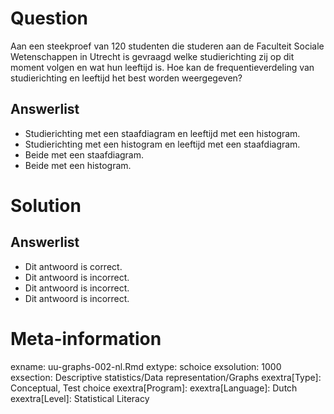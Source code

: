 Question
========
  
Aan een steekproef van 120 studenten die studeren aan de Faculteit Sociale Wetenschappen in Utrecht is gevraagd welke studierichting zij op dit moment volgen en wat hun leeftijd is. Hoe kan de frequentieverdeling van studierichting en leeftijd het best worden weergegeven? 
  
Answerlist
----------
* Studierichting met een staafdiagram en leeftijd met een histogram.
* Studierichting met een histogram en leeftijd met een staafdiagram.
* Beide met een staafdiagram.
* Beide met een histogram.

Solution
========
  

Answerlist
----------
* Dit antwoord is correct.
* Dit antwoord is incorrect.
* Dit antwoord is incorrect.
* Dit antwoord is incorrect.

Meta-information
================
exname: uu-graphs-002-nl.Rmd
extype: schoice
exsolution: 1000
exsection: Descriptive statistics/Data representation/Graphs
exextra[Type]: Conceptual, Test choice 
exextra[Program]: 
exextra[Language]: Dutch 
exextra[Level]: Statistical Literacy